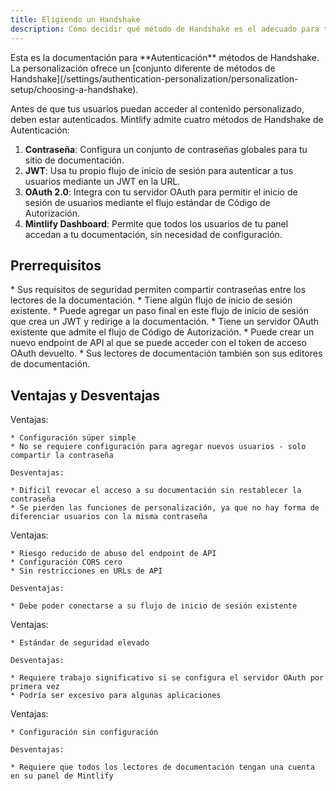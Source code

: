 ```yaml
---
title: Eligiendo un Handshake
description: Cómo decidir qué método de Handshake es el adecuado para tu documentación
---
```


<Info>
  Esta es la documentación para **Autenticación** métodos de Handshake. La personalización ofrece un [conjunto diferente de métodos de Handshake](/settings/authentication-personalization/personalization-setup/choosing-a-handshake).
</Info>

Antes de que tus usuarios puedan acceder al contenido personalizado, deben estar autenticados. Mintlify admite cuatro métodos de Handshake de Autenticación:

1. **Contraseña**: Configura un conjunto de contraseñas globales para tu sitio de documentación.
2. **JWT**: Usa tu propio flujo de inicio de sesión para autenticar a tus usuarios mediante un JWT en la URL.
3. **OAuth 2.0**: Integra con tu servidor OAuth para permitir el inicio de sesión de usuarios mediante el flujo estándar de Código de Autorización.
4. **Mintlify Dashboard**: Permite que todos los usuarios de tu panel accedan a tu documentación, sin necesidad de configuración.

## Prerrequisitos

<Tabs>
  <Tab title="Password">
    * Sus requisitos de seguridad permiten compartir contraseñas entre los lectores de la documentación.
  </Tab>

  <Tab title="JWT">
    * Tiene algún flujo de inicio de sesión existente.
    * Puede agregar un paso final en este flujo de inicio de sesión que crea un JWT y redirige a la documentación.
  </Tab>

  <Tab title="OAuth 2.0">
    * Tiene un servidor OAuth existente que admite el flujo de Código de Autorización.
    * Puede crear un nuevo endpoint de API al que se puede acceder con el token de acceso OAuth devuelto.
  </Tab>

  <Tab title="Mintlify Dashboard">
    * Sus lectores de documentación también son sus editores de documentación.
  </Tab>
</Tabs>

## Ventajas y Desventajas

<Tabs>
  <Tab title="Password">
    Ventajas:

    * Configuración súper simple
    * No se requiere configuración para agregar nuevos usuarios - solo compartir la contraseña

    Desventajas:

    * Difícil revocar el acceso a su documentación sin restablecer la contraseña
    * Se pierden las funciones de personalización, ya que no hay forma de diferenciar usuarios con la misma contraseña
  </Tab>

  <Tab title="JWT">
    Ventajas:

    * Riesgo reducido de abuso del endpoint de API
    * Configuración CORS cero
    * Sin restricciones en URLs de API

    Desventajas:

    * Debe poder conectarse a su flujo de inicio de sesión existente
  </Tab>

  <Tab title="OAuth 2.0">
    Ventajas:

    * Estándar de seguridad elevado

    Desventajas:

    * Requiere trabajo significativo si se configura el servidor OAuth por primera vez
    * Podría ser excesivo para algunas aplicaciones
  </Tab>

  <Tab title="Mintlify Dashboard">
    Ventajas:

    * Configuración sin configuración

    Desventajas:

    * Requiere que todos los lectores de documentación tengan una cuenta en su panel de Mintlify
  </Tab>
</Tabs>

